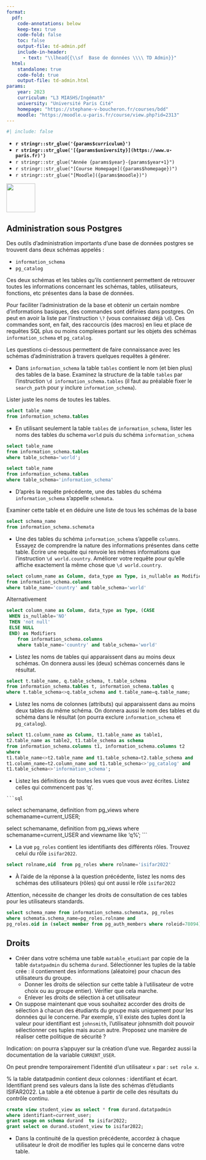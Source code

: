 ```yaml
---
format:
  pdf:
    code-annotations: below
    keep-tex: true
    code-fold: false
    toc: false
    output-file: td-admin.pdf
    include-in-header:
      - text: "\\lhead{{\\sf  Base de données \\\\ TD Admin}}"
  html:
    standalone: true
    code-fold: true
    output-file: td-admin.html
params:
    year: 2023 
    curriculum: "L3 MIASHS/Ingémath"
    university: "Université Paris Cité"
    homepage: "https://stephane-v-boucheron.fr/courses/bdd"
    moodle: "https://moodle.u-paris.fr/course/view.php?id=2313"
---
```



```r
#| include: false
```

::: {layout="[80,20]"}

::: {#first-column}


- **`r stringr::str_glue('{params$curriculum}')`**
- **`r stringr::str_glue('[{params$university}](https://www.u-paris.fr)')`**
- `r stringr::str_glue("Année {params$year}-{params$year+1}")`
- `r stringr::str_glue("[Course Homepage]({params$homepage})")`  
- `r stringr::str_glue("[Moodle]({params$moodle})")`

::: 

::: {#second-column}
![](./img/UniversiteParis_monogramme_couleur_RVB.png){align="right" style="size:50px;" width=75}
:::

:::


## Administration sous Postgres

Des outils d'administration importants d'une base de données postgres se trouvent dans deux schémas appelés :


- `information_schema`
- `pg_catalog`



Ces deux schémas et les tables qu'ils contiennent permettent de retrouver toutes les informations concernant les schémas, tables, utilisateurs, fonctions, etc présentes dans la base de données.

Pour faciliter l'administration de la base et obtenir un certain nombre d'informations basiques,  des commandes sont définies dans postgres. On peut en avoir la liste par l'instruction `\?` (vous connaissez déjà `\d`). Ces commandes sont, en fait, des raccourcis (des macros) en lieu et place de requêtes SQL plus ou moins complexes portant sur les objets des schémas `information_schema` et `pg_catalog`.


Les questions ci-dessous permettent de faire connaissance avec les schémas d'administration à travers quelques requêtes à générer.




- Dans `information_schema` la table `tables` contient le nom (et bien plus) des tables de la base. Examinez la structure de la table `tables` par l'instruction
`\d information_schema.tables` (il faut au préalable fixer le `search_path` pour y inclure `information_schema`).

Lister juste les noms de toutes les tables.

::: {.content-visible when-profile="solution"}

```sql
select table_name 
from information_schema.tables
```

:::



- En utilisant seulement la table `tables` de `information_schema`, lister les noms des tables du schema `world`  puis du schéma `information_schema`

::: {.content-visible when-profile="solution"}

```sql
select table_name 
from information_schema.tables
where table_schema='world';

select table_name 
from information_schema.tables
where table_schema='information_schema'
```

:::


- D'après la requête précédente, une des tables du schéma `information_schema` s'appelle `schemata`.

Examiner cette table et en déduire une liste de tous les schémas de la base

::: {.content-visible when-profile="solution"}


```sql
select schema_name 
from information_schema.schemata
```


:::


- Une des tables du schéma `information_schema` s'appelle `columns`. Essayez de comprendre la nature des informations présentes dans cette table.
Écrire une requête qui renvoie les mêmes informations que l'instruction `\d world.country`. Améliorer votre requête pour qu'elle affiche exactement la même chose que  `\d world.country`.


::: {.content-visible when-profile="solution"}

```sql

select column_name as Column, data_type as Type, is_nullable as Modifiers
from information_schema.columns
where table_name='country' and table_schema='world'

```

Alternativement

```sql
select column_name as Column, data_type as Type, (CASE
 WHEN is_nullable='NO'
 THEN 'not null'
 ELSE NULL
 END) as Modifiers
	from information_schema.columns
	where table_name='country' and table_schema='world'
```

:::



- Listez les noms de tables qui apparaissent dans au moins deux schémas. On donnera aussi les (deux) schémas concernés dans le résultat.

::: {.content-visible when-profile="solution"}

```sql
select t.table_name, q.table_schema, t.table_schema
from information_schema.tables t, information_schema.tables q
where t.table_schema<>q.table_schema and t.table_name=q.table_name;
```

:::


- Listez les noms de colonnes (attributs) qui apparaissent dans au moins deux tables du même schéma. On donnera aussi le nom des tables et du schéma dans le résultat (on pourra exclure `information_schema` et `pg_catalog`).

::: {.content-visible when-profile="solution"}

```sql
select t1.column_name as Column, t1.table_name as table1,
t2.table_name as table2, t1.table_schema as schema
from information_schema.columns t1, information_schema.columns t2
where
t1.table_name<>t2.table_name and t1.table_schema=t2.table_schema and
t1.column_name=t2.column_name and t1.table_schema<>'pg_catalog' and
t1.table_schema<>'information_schema';
```

:::


- Listez les définitions de toutes les vues que vous avez écrites. Listez celles qui commencent pas 'q'.

::: {.content-visible when-profile="solution"}

	```sql
select schemaname, definition from pg_views
where schemaname=current_USER;

select schemaname,  definition from pg_views
where schemaname=current_USER and viewname like 'q%';
	```

:::






- La vue `pg_roles` contient les identifiants des différents rôles. Trouvez celui du rôle `isifar2022`.

::: {.content-visible when-profile="solution"}

```sql
select rolname,oid  from pg_roles where rolname='isifar2022'
```

:::



- À l'aide de la réponse à la question précédente, listez les noms des schémas des utilisateurs (rôles) qui ont aussi le rôle `isifar2022`

::: {.content-visible when-profile="solution"}

Attention, nécessite de changer les droits de consultation de ces tables pour les utilisateurs standards.

```sql
select schema_name from information_schema.schemata, pg_roles
where schemata.schema_name=pg_roles.rolname and
pg_roles.oid in (select member from pg_auth_members where roleid=78094)
```

:::








## Droits


- Créer dans votre schéma une table `matable_etudiant` par copie de la table `datatpadmin` du schema `durand`. Sélectionner les tuples de la table crée : il contiennent des informations (aléatoire) pour chacun des utilisateurs du groupe.
  - Donner les droits de sélection sur cette table à l'utilisateur de votre choix ou au groupe entier). Vérifier que cela marche.
  - Enlever les droits de sélection à cet utilisateur


- On suppose maintenant que vous souhaitez accorder des droits de sélection à chacun des étudiants du groupe mais uniquement pour les données qui le concerne. Par exemple, s'il existe des tuples dont la valeur pour identifiant est `johnsmith`, l'utilisateur johnsmith doit pouvoir sélectionner ces tuples  mais aucun autre. Proposez une manière de réaliser cette politique de sécurité ?

Indication: on pourra s'appuyer sur la création d'une vue. Regardez aussi la documentation de la variable `CURRENT_USER`.

::: {.content-visible when-profile="solution"}

On peut prendre temporairement l'identité d'un utilisateur `x` par : `set role x`.

% la table datatpadmin contient deux colonnes : identifiant et écart. Identifiant prend ses valeurs dans la liste des schémas d'étudiants ISIFAR2022. La table a été obtenue à partir de celle des résultats du contrôle continu.

```sql
create view student_view as select * from durand.datatpadmin
where identifiant=current_user;
grant usage on schema durand  to isifar2022;
grant select on durand.student_view to isifar2022;
```

:::




- Dans la continuité de la question précédente, accordez à chaque utilisateur le droit de modifier les tuples qui le concerne dans votre table.




